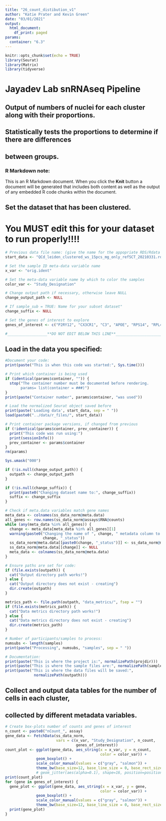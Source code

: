 ```yaml
---
title: "26_count_distibution_v1"
author: "Katie Prater and Kevin Green"
date: "03/01/2021"
output: 
  html_document:
    df_print: paged
params:
  container: "6.3"
---
```


```r
knitr::opts_chunk$set(echo = TRUE)
library(Seurat)
library(Matrix)
library(tidyverse)
```
# Jayadev Lab snRNAseq Pipeline

## Output of numbers of nuclei for each cluster along with their proportions.
## Statistically tests the proportions to determine if there are differences
## between groups.

### R Markdown note:
This is an R Markdown document. When you click the **Knit** button a document
will be generated that includes both content as well as the output of any
embedded R code chunks within the document.

## Set the dataset that has been clustered.
# You MUST edit this for your dataset to run properly!!!!
```r
# Previous data file name: (give the name for the appopriate RDS/Rdata file)
start_data <- "QCd_leiden_clustered_ws_15pcs_mg_only_refSCT_20210331.rdata" 

# Set the sample ID meta-data variable name
x_var <- "orig.ident"

# Set the meta-data variable name by which to color the samples
color_var <- "Study_Designation"

# Change output path if necessary, otherwise leave NULL
change_output_path <- NULL

# If sample_sub = TRUE: Name for your subset dataset"
change_suffix <- NULL

# Set the genes of interest to explore
genes_of_interest <- c("P2RY12", "CX3CR1", "C3", "APOE", "RPS14", "RPL4", "TREM2")

#__________________**DO NOT EDIT BELOW THIS LINE**___________________________
```

## Load in the data you specified:
```r
#Document your code:
print(paste("This is when this code was started:", Sys.time()))

# Print which container is being used
if (identical(params$container, "")) {
  stop("The container number must be documented before rendering.
       params= list(container = ###)")
}
print(paste("Container number", params$container, "was used"))

# Load the normalized Seurat object saved before
print(paste('Loading data', start_data, sep = " "))
load(paste0("../data/r_files/", start_data))

# Print container package versions, if changed from previous
if (!identical(params$container, prev_container)) {
  print("This code was run using:")
  print(sessionInfo())
  prev_container <- params$container
}
rm(params)

Sys.umask("000")

if (!is.null(change_output_path)) {
  outpath <- change_output_path
}

if (!is.null(change_suffix)) {
  print(paste0("Changing dataset name to:", change_suffix))
  suffix <- change_suffix
}

# Check if meta.data variables match gene names
meta_data <- colnames(ss_data_norm@meta.data)
all_genes <- row.names(ss_data_norm@assays$RNA@counts)
while (any(meta_data %in% all_genes)) {
  change <- meta_data[meta_data %in% all_genes][1]
  warning(paste0("Changing the name of ", change, " metadata column to ",
                 change, "_status"))
  ss_data_norm@meta.data[[paste0(change, "_status")]] <- ss_data_norm@meta.data[[change]]
  ss_data_norm@meta.data[[change]] <- NULL
  meta_data <- colnames(ss_data_norm@meta.data)
}
```

```r
# Ensure paths are set for code:
if (file.exists(outpath)) {
  cat("Output directory path works!")
} else {
  cat("Output directory does not exist - creating")
  dir.create(outpath)
}

metrics_path <- file.path(outpath, "data_metrics/", fsep = "")
if (file.exists(metrics_path)) {
  cat("Data metrics directory path works!")
} else {
  cat("Data metrics directory does not exist - creating")
  dir.create(metrics_path)
}

# Number of participants/samples to process:
numsubs <- length(samples)
print(paste("Processing", numsubs, "samples", sep = " "))

# Documentation:
print(paste("This is where the project is:", normalizePath(projdir)))
print(paste("This is where the sample files are:", normalizePath(sample_dir)))
print(paste("This is where the data files will be saved:",
             normalizePath(outpath)))

```

## Collect and output data tables for the number of cells in each cluster,
## collected by different metadata variables.

```r
# Create box-plots number of counts and genes of interest
n_count <- paste0("nCount_", assay)
gene_data <- FetchData(ss_data_norm,
                       vars = c(x_var, "Study_Designation", n_count,
                                genes_of_interest))
count_plot <- ggplot(gene_data, aes_string(x = x_var, y = n_count,
                                           color = color_var)) +
              geom_boxplot() +
              scale_color_manual(values = c("gray", "salmon")) +
              theme_bw(base_size=12, base_line_size = 0, base_rect_size = 0)
              # geom_jitter(aes(alpha=0.1), shape=16, position=position_jitter(0.2))
print(count_plot)
for (gene in genes_of_interest) {
  gene_plot <- ggplot(gene_data, aes_string(x = x_var, y = gene,
                                           color = color_var)) +
              geom_boxplot() +
              scale_color_manual(values = c("gray", "salmon")) +
              theme_bw(base_size=12, base_line_size = 0, base_rect_size = 0)
  print(gene_plot)
}
```